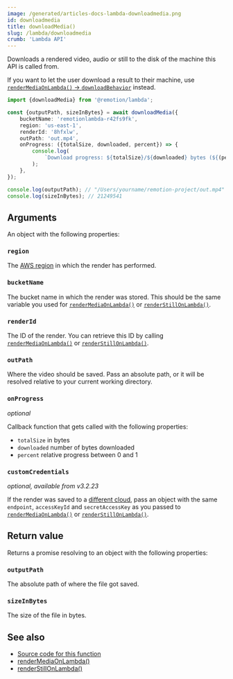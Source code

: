 ```yaml
---
image: /generated/articles-docs-lambda-downloadmedia.png
id: downloadmedia
title: downloadMedia()
slug: /lambda/downloadmedia
crumb: 'Lambda API'
---
```


Downloads a rendered video, audio or still to the disk of the machine this API is called from.

If you want to let the user download a result to their machine, use [`renderMediaOnLambda()` -> `downloadBehavior`](/docs/lambda/rendermediaonlambda#downloadbehavior) instead.

```ts twoslash
import {downloadMedia} from '@remotion/lambda';

const {outputPath, sizeInBytes} = await downloadMedia({
	bucketName: 'remotionlambda-r42fs9fk',
	region: 'us-east-1',
	renderId: '8hfxlw',
	outPath: 'out.mp4',
	onProgress: ({totalSize, downloaded, percent}) => {
		console.log(
			`Download progress: ${totalSize}/${downloaded} bytes (${(percent * 100).toFixed(0)}%)`,
		);
	},
});

console.log(outputPath); // "/Users/yourname/remotion-project/out.mp4"
console.log(sizeInBytes); // 21249541
```

## Arguments

An object with the following properties:

### `region`

The [AWS region](/docs/lambda/region-selection) in which the render has performed.

### `bucketName`

The bucket name in which the render was stored. This should be the same variable you used for [`renderMediaOnLambda()`](/docs/lambda/rendermediaonlambda) or [`renderStillOnLambda()`](/docs/lambda/renderstillonlambda).

### `renderId`

The ID of the render. You can retrieve this ID by calling [`renderMediaOnLambda()`](/docs/lambda/rendermediaonlambda) or [`renderStillOnLambda()`](/docs/lambda/renderstillonlambda).

### `outPath`

Where the video should be saved. Pass an absolute path, or it will be resolved relative to your current working directory.

### `onProgress`

_optional_

Callback function that gets called with the following properties:

- `totalSize` in bytes
- `downloaded` number of bytes downloaded
- `percent` relative progress between 0 and 1

### `customCredentials`

_optional, available from v3.2.23_

If the render was saved to a [different cloud](/docs/lambda/custom-destination#saving-to-another-cloud), pass an object with the same `endpoint`, `accessKeyId` and `secretAccessKey` as you passed to [`renderMediaOnLambda()`](/docs/lambda/rendermediaonlambda#outname) or [`renderStillOnLambda()`](/docs/lambda/renderstillonlambda#outname).

## Return value

Returns a promise resolving to an object with the following properties:

### `outputPath`

The absolute path of where the file got saved.

### `sizeInBytes`

The size of the file in bytes.

## See also

- [Source code for this function](https://github.com/remotion-dev/remotion/blob/main/packages/lambda/src/api/download-media.ts)
- [renderMediaOnLambda()](/docs/lambda/rendermediaonlambda)
- [renderStillOnLambda()](/docs/lambda/renderstillonlambda)
